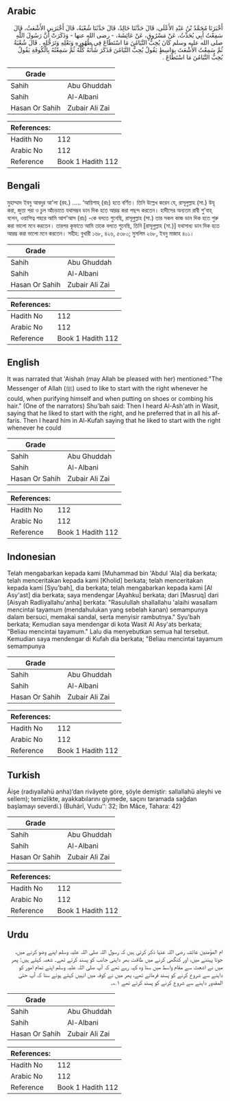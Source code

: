 ## Arabic


<div dir="rtl" lang="ar" style={{fontSize:'larger',backgroundColor:'#f8f9fa',padding:20}}>
أَخْبَرَنَا مُحَمَّدُ بْنُ عَبْدِ الأَعْلَى، قَالَ حَدَّثَنَا خَالِدٌ، قَالَ حَدَّثَنَا شُعْبَةُ، قَالَ أَخْبَرَنِي الأَشْعَثُ، قَالَ سَمِعْتُ أَبِي يُحَدِّثُ، عَنْ مَسْرُوقٍ، عَنْ عَائِشَةَ، - رضى الله عنها - وَذَكَرَتْ أَنَّ رَسُولَ اللَّهِ صلى الله عليه وسلم كَانَ يُحِبُّ التَّيَامُنَ مَا اسْتَطَاعَ فِي طُهُورِهِ وَنَعْلِهِ وَتَرَجُّلِهِ ‏.‏ قَالَ شُعْبَةُ ثُمَّ سَمِعْتُ الأَشْعَثَ بِوَاسِطٍ يَقُولُ يُحِبُّ التَّيَامُنَ فَذَكَرَ شَأْنَهُ كُلَّهُ ثُمَّ سَمِعْتُهُ بِالْكُوفَةِ يَقُولُ يُحِبُّ التَّيَامُنَ مَا اسْتَطَاعَ ‏.‏
</div>
<div style={{backgroundColor:'#f8f9fa',padding:20, marginBottom: 10}}><table> <thead> <tr> <th>Grade</th> <th></th> </tr> </thead> <tbody> <tr><td>Sahih</td><td>Abu Ghuddah</td></tr><tr><td>Sahih</td><td>Al-Albani</td></tr><tr><td>Hasan Or Sahih</td><td>Zubair Ali Zai</td></tr></tbody></table><table> <thead> <tr> <th>References:</th> <th></th> </tr> </thead> <tbody><tr><td>Hadith No</td><td>112</td></tr><tr><td>Arabic No</td><td>112</td></tr><tr><td>Reference</td><td>Book 1 Hadith 112</td></tr></tbody></table></div>

## Bengali


<div dir="ltr" lang="bn" style={{fontSize:'larger',backgroundColor:'#f8f9fa',padding:20}}>
মুহাম্মাদ ইবনু আবদুর আ'লা (রহ.) ..... ‘আয়িশাহ্ (রাঃ) হতে বর্ণিত। তিনি উল্লেখ করেন যে, রাসূলুল্লাহ (সা.) উযূ করা, জুতা পরা ও চুল আঁচড়াতে যথাসম্ভব ডান দিক হতে আরম্ভ করা পছন্দ করতেন। হাদীসের অন্যতম রাবী শু’বাহ্ বলেন, ওয়াসিত্ব শহরে আমি আশ'আস (রাঃ) -কে বলতে শুনেছি, রাসূলুল্লাহ (সা.) তার সকল কাজ ডান দিক হতে শুরু করা ভালো মনে করতেন। তারপর কূফাতে আমি তাকে বলতে শুনেছি, তিনি [রাসূলুল্লাহ (সা.)] যথাসাধ্য ডান দিক হতে আরম্ভ করা ভালো মনে করতেন। সহীহ: বুখারী ১৬৮, ৪২৬, ৫৩৮০; মুসলিম ২৬৮, ইবনু মাজাহ ৪০১।
</div>
<div style={{backgroundColor:'#f8f9fa',padding:20, marginBottom: 10}}><table> <thead> <tr> <th>Grade</th> <th></th> </tr> </thead> <tbody> <tr><td>Sahih</td><td>Abu Ghuddah</td></tr><tr><td>Sahih</td><td>Al-Albani</td></tr><tr><td>Hasan Or Sahih</td><td>Zubair Ali Zai</td></tr></tbody></table><table> <thead> <tr> <th>References:</th> <th></th> </tr> </thead> <tbody><tr><td>Hadith No</td><td>112</td></tr><tr><td>Arabic No</td><td>112</td></tr><tr><td>Reference</td><td>Book 1 Hadith 112</td></tr></tbody></table></div>

## English


<div dir="ltr" lang="en" style={{fontSize:'larger',backgroundColor:'#f8f9fa',padding:20}}>
It was narrated that 'Aishah (may Allah be pleased with her) mentioned:"The Messenger of Allah (ﷺ) used to like to start with the right whenever he could, when purifying himself and when putting on shoes or combing his hair." (One of the narrators) Shu'bah said: Then I heard Al-Ash'ath in Wasit, saying that he liked to start with the right, and he preferred that in all his affaris. Then I heard him in Al-Kufah saying that he liked to start with the right whenever he could
</div>
<div style={{backgroundColor:'#f8f9fa',padding:20, marginBottom: 10}}><table> <thead> <tr> <th>Grade</th> <th></th> </tr> </thead> <tbody> <tr><td>Sahih</td><td>Abu Ghuddah</td></tr><tr><td>Sahih</td><td>Al-Albani</td></tr><tr><td>Hasan Or Sahih</td><td>Zubair Ali Zai</td></tr></tbody></table><table> <thead> <tr> <th>References:</th> <th></th> </tr> </thead> <tbody><tr><td>Hadith No</td><td>112</td></tr><tr><td>Arabic No</td><td>112</td></tr><tr><td>Reference</td><td>Book 1 Hadith 112</td></tr></tbody></table></div>

## Indonesian


<div dir="ltr" lang="id" style={{fontSize:'larger',backgroundColor:'#f8f9fa',padding:20}}>
Telah mengabarkan kepada kami [Muhammad bin 'Abdul 'Ala] dia berkata; telah menceritakan kepada kami [Kholid] berkata; telah menceritakan kepada kami [Syu'bah], dia berkata; telah mengabarkan kepada kami [Al Asy'ast] dia berkata; saya mendengar [Ayahku] berkata; dari [Masruq] dari [Aisyah Radliyallahu'anha] berkata: "Rasulullah shallallahu 'alaihi wasallam mencintai tayamum (mendahulukan yang sebelah kanan) semampunya dalam bersuci, memakai sandal, serta menyisir rambutnya." Syu'bah berkata; Kemudian saya mendengar di kota Wasit Al Asy'ats berkata; "Beliau mencintai tayamum." Lalu dia menyebutkan semua hal tersebut. Kemudian saya mendengar di Kufah dia berkata; "Beliau mencintai tayamum semampunya
</div>
<div style={{backgroundColor:'#f8f9fa',padding:20, marginBottom: 10}}><table> <thead> <tr> <th>Grade</th> <th></th> </tr> </thead> <tbody> <tr><td>Sahih</td><td>Abu Ghuddah</td></tr><tr><td>Sahih</td><td>Al-Albani</td></tr><tr><td>Hasan Or Sahih</td><td>Zubair Ali Zai</td></tr></tbody></table><table> <thead> <tr> <th>References:</th> <th></th> </tr> </thead> <tbody><tr><td>Hadith No</td><td>112</td></tr><tr><td>Arabic No</td><td>112</td></tr><tr><td>Reference</td><td>Book 1 Hadith 112</td></tr></tbody></table></div>

## Turkish


<div dir="ltr" lang="tr" style={{fontSize:'larger',backgroundColor:'#f8f9fa',padding:20}}>
Âişe (radıyallahü anha)’dan rivâyete göre, şöyle demiştir: sallallahü aleyhi ve sellem); temizlikte, ayakkabılarını giymede, saçını taramada sağdan başlamayı severdi.) (Buhârî, Vudu’’: 32; İbn Mâce, Tahara: 42)
</div>
<div style={{backgroundColor:'#f8f9fa',padding:20, marginBottom: 10}}><table> <thead> <tr> <th>Grade</th> <th></th> </tr> </thead> <tbody> <tr><td>Sahih</td><td>Abu Ghuddah</td></tr><tr><td>Sahih</td><td>Al-Albani</td></tr><tr><td>Hasan Or Sahih</td><td>Zubair Ali Zai</td></tr></tbody></table><table> <thead> <tr> <th>References:</th> <th></th> </tr> </thead> <tbody><tr><td>Hadith No</td><td>112</td></tr><tr><td>Arabic No</td><td>112</td></tr><tr><td>Reference</td><td>Book 1 Hadith 112</td></tr></tbody></table></div>

## Urdu


<div dir="rtl" lang="ur" style={{fontSize:'larger',backgroundColor:'#f8f9fa',padding:20}}>
ام المؤمنین عائشہ رضی اللہ عنہا ذکر کرتی ہیں کہ رسول اللہ صلی اللہ علیہ وسلم اپنے وضو کرنے میں، جوتا پہننے میں، اور کنگھی کرنے میں طاقت بھر داہنی جانب کو پسند کرتے تھے۔ شعبہ کہتے ہیں: پھر میں نے اشعث سے مقام واسط میں سنا وہ کہہ رہے تھے کہ آپ صلی اللہ علیہ وسلم اپنے تمام امور کو داہنے سے شروع کرنے کو پسند فرماتے تھے، پھر میں نے کوفہ میں انہیں کہتے ہوئے سنا کہ آپ حتیٰ المقدور داہنے سے شروع کرنے کو پسند کرتے تھے ۱؎۔
</div>
<div style={{backgroundColor:'#f8f9fa',padding:20, marginBottom: 10}}><table> <thead> <tr> <th>Grade</th> <th></th> </tr> </thead> <tbody> <tr><td>Sahih</td><td>Abu Ghuddah</td></tr><tr><td>Sahih</td><td>Al-Albani</td></tr><tr><td>Hasan Or Sahih</td><td>Zubair Ali Zai</td></tr></tbody></table><table> <thead> <tr> <th>References:</th> <th></th> </tr> </thead> <tbody><tr><td>Hadith No</td><td>112</td></tr><tr><td>Arabic No</td><td>112</td></tr><tr><td>Reference</td><td>Book 1 Hadith 112</td></tr></tbody></table></div>